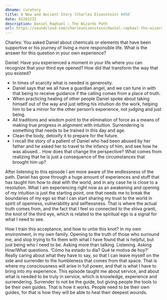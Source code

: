 ```yaml
---
dbname: curatory
title: A New and Ancient Story (Charles Eisenstein) #058
date: 012022II
description: Daniel Raphael – The Wizards Path
url: https://soundcloud.com/charleseisenstein/daniel-raphael-the-wizards-path-e58
---
```


Charles: You asked Daniel about chemicals or elements that have been supportive or his journey of living a more responsible life. What is the answer for this question in your own experience?

Daniel: Have you experienced a moment in your life where you can recognize that your third eye opened? How did that transform the way that you existed?

- In times of scarcity what is needed is generosity.
- Daniel says that we all have a guardian angel, and we can tune in with that being to receive guidance if the calling comes from a place of truth.
- When practicing healing of other people Daniel spoke about taking himself out of the way and just letting his intuition do the work, helping him to be a mirror for the other person’s experience, not judging and just being.
- All traditions and wisdom point to the elimination of force as a means of making true progress in alignment with intuition. Surrendering is something that needs to be trained in this day and age.
- Clean the body, detoxify it to prepare for the future.
- I recall the story of a patient of Daniel who had been abused by her father and he asked her to travel to the infancy of him, and see how he was abused… How does that change the perspective? What comes from realizing that he is just a consequence of the circumstances that brought him up?

After listening to this episode I am more aware of the endlessness of the path. Daniel has gone through a huge amount of experiences and stuff that has taught him how to deal with the world, and in any case he is close to a resolution. What I am experiencing right now as an awakening and opening of my intuition is just the starting point, one that needs me to break the boundaries of my ego so that I can start sharing my trust to the world in spirit of openness, vulnerability and selflessness. That is where the actual truth comes from, and the fact that I feel so connected to the shiva granti, the knot of the third eye, which is related to the spiritual ego is a signal for what I need to see.

How I train this acceptance, and how to untie this knot? In my own environment, in my own family. Opening to the truth of those who surround me, and stop trying to fix them with what I have found that is helpful, but just being who I need to be. Asking more than talking. Listening. Asking How/What questions. ‘Cómo ha estado tu día? Qué te motiva de hoy?’ Really caring about what they have to say, so that I can leave myself on the side and surrender to the humbleness that comes from that space. That is where my consciousness will arise in full power, and that is what I have to bring into my experience. This episode taught me about service, and about what is needed to be truly in service, which is knowledge, experience and surrendering. Surrender to not be the guide, but giving people the tools to be their own guides. That is how it works. People need to be their own guides, for that is how they will be able to heal their deepest wounds.
